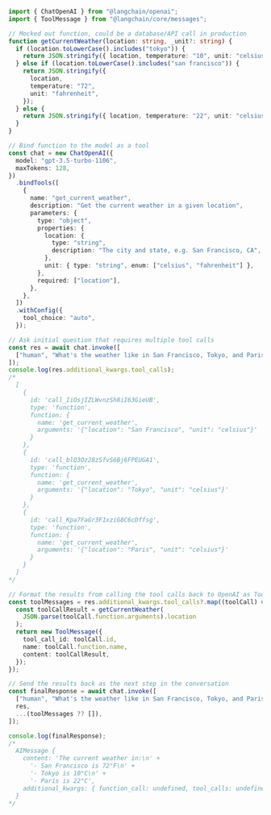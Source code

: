 ```typescript
import { ChatOpenAI } from "@langchain/openai";
import { ToolMessage } from "@langchain/core/messages";

// Mocked out function, could be a database/API call in production
function getCurrentWeather(location: string, _unit?: string) {
  if (location.toLowerCase().includes("tokyo")) {
    return JSON.stringify({ location, temperature: "10", unit: "celsius" });
  } else if (location.toLowerCase().includes("san francisco")) {
    return JSON.stringify({
      location,
      temperature: "72",
      unit: "fahrenheit",
    });
  } else {
    return JSON.stringify({ location, temperature: "22", unit: "celsius" });
  }
}

// Bind function to the model as a tool
const chat = new ChatOpenAI({
  model: "gpt-3.5-turbo-1106",
  maxTokens: 128,
})
  .bindTools([
    {
      name: "get_current_weather",
      description: "Get the current weather in a given location",
      parameters: {
        type: "object",
        properties: {
          location: {
            type: "string",
            description: "The city and state, e.g. San Francisco, CA",
          },
          unit: { type: "string", enum: ["celsius", "fahrenheit"] },
        },
        required: ["location"],
      },
    },
  ])
  .withConfig({
    tool_choice: "auto",
  });

// Ask initial question that requires multiple tool calls
const res = await chat.invoke([
  ["human", "What's the weather like in San Francisco, Tokyo, and Paris?"],
]);
console.log(res.additional_kwargs.tool_calls);
/*
  [
    {
      id: 'call_IiOsjIZLWvnzSh8iI63GieUB',
      type: 'function',
      function: {
        name: 'get_current_weather',
        arguments: '{"location": "San Francisco", "unit": "celsius"}'
      }
    },
    {
      id: 'call_blQ3Oz28zSfvS6Bj6FPEUGA1',
      type: 'function',
      function: {
        name: 'get_current_weather',
        arguments: '{"location": "Tokyo", "unit": "celsius"}'
      }
    },
    {
      id: 'call_Kpa7FaGr3F1xziG8C6cDffsg',
      type: 'function',
      function: {
        name: 'get_current_weather',
        arguments: '{"location": "Paris", "unit": "celsius"}'
      }
    }
  ]
*/

// Format the results from calling the tool calls back to OpenAI as ToolMessages
const toolMessages = res.additional_kwargs.tool_calls?.map((toolCall) => {
  const toolCallResult = getCurrentWeather(
    JSON.parse(toolCall.function.arguments).location
  );
  return new ToolMessage({
    tool_call_id: toolCall.id,
    name: toolCall.function.name,
    content: toolCallResult,
  });
});

// Send the results back as the next step in the conversation
const finalResponse = await chat.invoke([
  ["human", "What's the weather like in San Francisco, Tokyo, and Paris?"],
  res,
  ...(toolMessages ?? []),
]);

console.log(finalResponse);
/*
  AIMessage {
    content: 'The current weather in:\n' +
      '- San Francisco is 72°F\n' +
      '- Tokyo is 10°C\n' +
      '- Paris is 22°C',
    additional_kwargs: { function_call: undefined, tool_calls: undefined }
  }
*/
```